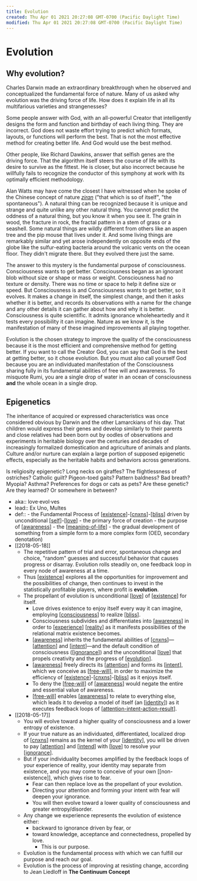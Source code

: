 ```yaml
---
title: Evolution
created: Thu Apr 01 2021 20:27:08 GMT-0700 (Pacific Daylight Time)
modified: Thu Apr 01 2021 20:27:08 GMT-0700 (Pacific Daylight Time)
---
```


# Evolution

## Why evolution?

Charles Darwin made an extraordinary breakthrough when he observed and conceptualized the fundamental force of nature. Many of us asked why evolution was the driving force of life. How does it explain life in all its multifarious varieties and strangenesses?

Some people answer with God, with an all-powerful Creator that intelligently designs the form and function and birthday of each living thing. They are incorrect. God does not waste effort trying to predict which formats, layouts, or functions will perform the best. That is not the most effective method for creating better life. And God would use the best method.

Other people, like Richard Dawkins, answer that selfish genes are the driving force. That the algorithm itself steers the course of life with its desire to survive as the fittest. He is closer, but also incorrect because he willfully fails to recognize the conductor of this symphony at work with its optimally efficient methodology.

Alan Watts may have come the closest I have witnessed when he spoke of the Chinese concept of nature _[ziran](https://en.m.wikipedia.org/wiki/Ziran)_ ("that which is so of itself", "the spontaneous"). A natural thing can be recognized because it is unique and strange and quite unlike any other natural thing. You cannot predict the oddness of a natural thing, but you know it when you see it. The grain in wood, the fracture in rock, the fractal pattern in a stem of grass or a seashell. Some natural things are wildly different from others like an aspen tree and the pip mouse that lives under it. And some living things are remarkably similar and yet arose independently on opposite ends of the globe like the sulfur-eating bacteria around the volcanic vents on the ocean floor. They didn't migrate there. But they evolved there just the same.

The answer to this mystery is the fundamental purpose of consciousness. Consciousness wants to get better. Consciousness began as an ignorant blob without size or shape or mass or weight. Consciousness had no texture or density. There was no time or space to help it define size or speed. But Consciousness is and Consciousness wants to get better, so it evolves. It makes a change in itself, the simplest change, and then it asks whether it is better, and records its observations with a name for the change and any other details it can gather about how and why it is better. Consciousness is quite scientific. It admits ignorance wholeheartedly and it tests every possibility it can imagine. Nature as we know it, is the manifestation of many of these imagined improvements all playing together.

Evolution is the chosen strategy to improve the quality of the consciousness because it is the most efficient and comprehensive method for getting better. If you want to call the Creator God, you can say that God is the best at getting better, so it chose evolution. But you must also call yourself God because you are an individuated manifestation of the Consciousness sharing fully in its fundamental abilities of free will and awareness. To misquote Rumi, you are a single drop of water in an ocean of consciousness **and** the whole ocean in a single drop.

## Epigenetics

The inheritance of acquired or expressed characteristics was once considered obvious by Darwin and the other Lamarckians of his day. That children would express their genes and develop similarly to their parents and close relatives had been born out by oodles of observations and experiments in heritable biology over the centuries and decades of increasingly formalized domestication and agriculture of animals and plants. Culture and/or nurture can explain a large portion of supposed epigenetic effects, especially as the heritable habits and behaviors across generations.

Is religiosity epigenetic? Long necks on giraffes? The flightlessness of ostriches? Catholic guilt? Pigeon-toed gaits? Pattern baldness? Bad breath? Myopia? Asthma? Preferences for dogs or cats as pets? Are these genetic? Are they learned? Or somewhere in between?

- aka:: love·evol·ves
- lead:: Ex Uno, Multes
- def:: - the Fundamental Process of [[existence]]-[[cnxns]]-[[bliss]]
  driven by unconditional [[self]]-[[love]] - the primary force of creation - the purpose of [[awareness]] - the [[meaning-of-life]] - the gradual development of something from a simple form to a more complex form (OED, secondary denotation)
- [[2018-05-18]]
  - The repetitive pattern of trial and error, spontaneous change and choice, "random" guesses and successful behavior that causes progress or disarray. Evolution rolls steadily on, one feedback loop in every node of awareness at a time.
  - Thus [[existence]] explores all the opportunities for improvement and the possibilities of change, then continues to invest in the statistically profitable players, where profit is **evolution**.
  - The propellant of evolution is unconditional [[love]] of [[existence]] for itself.
    - Love drives existence to enjoy itself every way it can imagine, employing [[consciousness]] to realize [[bliss]].
    - Consciousness subdivides and differentiates into [[awareness]] in order to [[experience]] [[reality]] as it manifests possibilities of the relational matrix existence becomes.
    - [[awareness]] inherits the fundamental abilities of [[cnxns]]—[[attention]] and [[intent]]—and the default condition of consciousness ([[ignorance]]) and the unconditional [[love]] that propels creativity and the progress of [[evolution]].
    - [[awareness]] freely directs its [[attention]] and forms its [[intent]], which we conceive as [[free-will]], in order to maximize the efficiency of [[existence]]-[[cnxns]]-[[bliss]] as it enjoys itself.
    - To deny the [[free-will]] of [[awareness]] would negate the entire and essential value of awareness.
    - [[free-will]] enables [[awareness]] to relate to everything else, which leads it to develop a model of itself (an [[identity]]) as it executes feedback loops of [[attention-intent-action-result]].
- [[2018-05-17]]
  - You will evolve toward a higher quality of consciousness and a lower entropy of existence.
  - If your true nature as an individuated, differentiated, localized drop of [[cnxns]] remains as the kernel of your [[identity]], you will be driven to pay [[attention]] and [[intend]] with [[love]] to resolve your [[ignorance]].
  - But if your individuality becomes amplified by the feedback loops of your experience of reality, your identity may separate from existence, and you may come to conceive of your own [[non-existence]], which gives rise to fear.
    - Fear can then replace love as the propellant of your evolution.
    - Directing your attention and forming your intent with fear will deepen your ignorance.
    - You will then evolve toward a lower quality of consciousness and greater entropy/disorder.
  - Any change we experience represents the evolution of existence either:
    - backward to ignorance driven by fear, or
    - toward knowledge, acceptance and connectedness, propelled by love.
      - This is our purpose.
  - Evolution is the fundamental process with which we can fulfill our purpose and reach our goal.
  - Evolution is the process of improving at resisting change, according to Jean Liedloff in **The Continuum Concept**

[//begin]: # 'Autogenerated link references for markdown compatibility'
[existence]: existence 'Existence'
[cnxns]: cnxns 'CNXNS'
[bliss]: bliss 'Bliss'
[self]: self 'self'
[love]: love 'Love'
[awareness]: awareness 'Awareness'
[meaning-of-life]: meaning-of-life 'The Meaning of Life'
[existence]: existence 'Existence'
[love]: love 'Love'
[existence]: existence 'Existence'
[consciousness]: consciousness 'Consciousness'
[bliss]: bliss 'Bliss'
[awareness]: awareness 'Awareness'
[experience]: experience 'experience'
[reality]: reality 'Reality'
[awareness]: awareness 'Awareness'
[cnxns]: cnxns 'CNXNS'
[attention]: attention 'Attention'
[intent]: intent 'Intent'
[ignorance]: ignorance 'Ignorance'
[love]: love 'Love'
[evolution]: evolution 'Evolution'
[awareness]: awareness 'Awareness'
[attention]: attention 'Attention'
[intent]: intent 'Intent'
[free-will]: free-will 'Free Will'
[existence]: existence 'Existence'
[cnxns]: cnxns 'CNXNS'
[bliss]: bliss 'Bliss'
[free-will]: free-will 'Free Will'
[awareness]: awareness 'Awareness'
[free-will]: free-will 'Free Will'
[awareness]: awareness 'Awareness'
[identity]: identity 'identity'
[cnxns]: cnxns 'CNXNS'
[identity]: identity 'identity'
[attention]: attention 'Attention'
[intend]: ../intend 'Intend'
[love]: love 'Love'
[ignorance]: ignorance 'Ignorance'
[attention-intent-action-result]: attention-intent-action-result 'Attention Intent Action Result'
[//end]: # 'Autogenerated link references'
